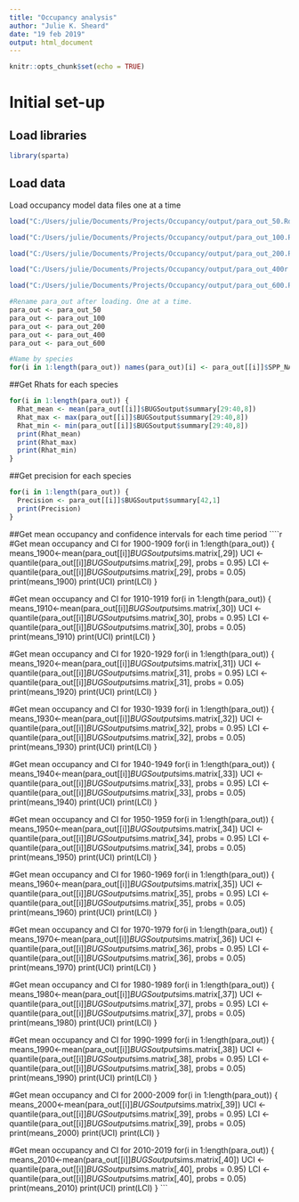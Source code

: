 ---
title: "Occupancy analysis"
author: "Julie K. Sheard"
date: "19 feb 2019"
output: html_document
---


```{r setup, include=FALSE}
knitr::opts_chunk$set(echo = TRUE)
```

# Initial set-up

## Load libraries
```{r}
library(sparta)
```

## Load data 
Load occupancy model data files one at a time 
```{r}

load("C:/Users/julie/Documents/Projects/Occupancy/output/para_out_50.Rdata") #50.000

load("C:/Users/julie/Documents/Projects/Occupancy/output/para_out_100.Rdata") #100.000

load("C:/Users/julie/Documents/Projects/Occupancy/output/para_out_200.Rdata") #200.000

load("C:/Users/julie/Documents/Projects/Occupancy/output/para_out_400r.Rdata") #400.000

load("C:/Users/julie/Documents/Projects/Occupancy/output/para_out_600.Rdata") #600.000

#Rename para_out after loading. One at a time. 
para_out <- para_out_50
para_out <- para_out_100
para_out <- para_out_200
para_out <- para_out_400
para_out <- para_out_600

#Name by species
for(i in 1:length(para_out)) names(para_out)[i] <- para_out[[i]]$SPP_NAM
```

##Get Rhats for each species
```{r}
for(i in 1:length(para_out)) {
  Rhat_mean <- mean(para_out[[i]]$BUGSoutput$summary[29:40,8])
  Rhat_max <- max(para_out[[i]]$BUGSoutput$summary[29:40,8])
  Rhat_min <- min(para_out[[i]]$BUGSoutput$summary[29:40,8])
  print(Rhat_mean)
  print(Rhat_max)
  print(Rhat_min)
}
```

##Get precision for each species
```{r}
for(i in 1:length(para_out)) {
  Precision <- para_out[[i]]$BUGSoutput$summary[42,1]
  print(Precision)
}
```

##Get mean occupancy and confidence intervals for each time period
````{r}
#Get mean occupancy and CI for 1900-1909
for(i in 1:length(para_out)) {
  means_1900<-mean(para_out[[i]]$BUGSoutput$sims.matrix[,29])
  UCI <- quantile(para_out[[i]]$BUGSoutput$sims.matrix[,29], probs = 0.95)
  LCI <-  quantile(para_out[[i]]$BUGSoutput$sims.matrix[,29], probs = 0.05)
  print(means_1900)
  print(UCI)
  print(LCI)
}

#Get mean occupancy and CI for 1910-1919
for(i in 1:length(para_out)) {
  means_1910<-mean(para_out[[i]]$BUGSoutput$sims.matrix[,30])
  UCI <- quantile(para_out[[i]]$BUGSoutput$sims.matrix[,30], probs = 0.95)
  LCI <-  quantile(para_out[[i]]$BUGSoutput$sims.matrix[,30], probs = 0.05)
  print(means_1910)
  print(UCI)
  print(LCI)
}

#Get mean occupancy and CI for 1920-1929
for(i in 1:length(para_out)) {
  means_1920<-mean(para_out[[i]]$BUGSoutput$sims.matrix[,31])
  UCI <- quantile(para_out[[i]]$BUGSoutput$sims.matrix[,31], probs = 0.95)
  LCI <-  quantile(para_out[[i]]$BUGSoutput$sims.matrix[,31], probs = 0.05)
  print(means_1920)
  print(UCI)
  print(LCI)
}

#Get mean occupancy and CI for 1930-1939
for(i in 1:length(para_out)) {
  means_1930<-mean(para_out[[i]]$BUGSoutput$sims.matrix[,32])
  UCI <- quantile(para_out[[i]]$BUGSoutput$sims.matrix[,32], probs = 0.95)
  LCI <-  quantile(para_out[[i]]$BUGSoutput$sims.matrix[,32], probs = 0.05)
  print(means_1930)
  print(UCI)
  print(LCI)
}

#Get mean occupancy and CI for 1940-1949
for(i in 1:length(para_out)) {
  means_1940<-mean(para_out[[i]]$BUGSoutput$sims.matrix[,33])
  UCI <- quantile(para_out[[i]]$BUGSoutput$sims.matrix[,33], probs = 0.95)
  LCI <-  quantile(para_out[[i]]$BUGSoutput$sims.matrix[,33], probs = 0.05)
  print(means_1940)
  print(UCI)
  print(LCI)
}

#Get mean occupancy and CI for 1950-1959
for(i in 1:length(para_out)) {
  means_1950<-mean(para_out[[i]]$BUGSoutput$sims.matrix[,34])
  UCI <- quantile(para_out[[i]]$BUGSoutput$sims.matrix[,34], probs = 0.95)
  LCI <-  quantile(para_out[[i]]$BUGSoutput$sims.matrix[,34], probs = 0.05)
  print(means_1950)
  print(UCI)
  print(LCI)
}

#Get mean occupancy and CI for 1960-1969
for(i in 1:length(para_out)) {
  means_1960<-mean(para_out[[i]]$BUGSoutput$sims.matrix[,35])
  UCI <- quantile(para_out[[i]]$BUGSoutput$sims.matrix[,35], probs = 0.95)
  LCI <-  quantile(para_out[[i]]$BUGSoutput$sims.matrix[,35], probs = 0.05)
  print(means_1960)
  print(UCI)
  print(LCI)
}

#Get mean occupancy and CI for 1970-1979
for(i in 1:length(para_out)) {
  means_1970<-mean(para_out[[i]]$BUGSoutput$sims.matrix[,36])
  UCI <- quantile(para_out[[i]]$BUGSoutput$sims.matrix[,36], probs = 0.95)
  LCI <-  quantile(para_out[[i]]$BUGSoutput$sims.matrix[,36], probs = 0.05)
  print(means_1970)
  print(UCI)
  print(LCI)
}

#Get mean occupancy and CI for 1980-1989
for(i in 1:length(para_out)) {
  means_1980<-mean(para_out[[i]]$BUGSoutput$sims.matrix[,37])
  UCI <- quantile(para_out[[i]]$BUGSoutput$sims.matrix[,37], probs = 0.95)
  LCI <- quantile(para_out[[i]]$BUGSoutput$sims.matrix[,37], probs = 0.05)
  print(means_1980)
  print(UCI)
  print(LCI)
}

#Get mean occupancy and CI for 1990-1999
for(i in 1:length(para_out)) {
  means_1990<-mean(para_out[[i]]$BUGSoutput$sims.matrix[,38])
  UCI <- quantile(para_out[[i]]$BUGSoutput$sims.matrix[,38], probs = 0.95)
  LCI <-  quantile(para_out[[i]]$BUGSoutput$sims.matrix[,38], probs = 0.05)
  print(means_1990)
  print(UCI)
  print(LCI)
}

#Get mean occupancy and CI for 2000-2009
for(i in 1:length(para_out)) {
  means_2000<-mean(para_out[[i]]$BUGSoutput$sims.matrix[,39])
  UCI <- quantile(para_out[[i]]$BUGSoutput$sims.matrix[,39], probs = 0.95)
  LCI <-  quantile(para_out[[i]]$BUGSoutput$sims.matrix[,39], probs = 0.05)
  print(means_2000)
  print(UCI)
  print(LCI)
}

#Get mean occupancy and CI for 2010-2019
for(i in 1:length(para_out)) {
  means_2010<-mean(para_out[[i]]$BUGSoutput$sims.matrix[,40])
  UCI <- quantile(para_out[[i]]$BUGSoutput$sims.matrix[,40], probs = 0.95)
  LCI <-  quantile(para_out[[i]]$BUGSoutput$sims.matrix[,40], probs = 0.05)
  print(means_2010)
  print(UCI)
  print(LCI)
}
```